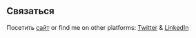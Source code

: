 ## Связаться

Посетить [сайт](https://ortopednn.ru) or find me on other platforms: [Twitter](https://www.twitter.com/lekoarts_de) & [LinkedIn](https://www.linkedin.com/in/lennart-joergens/)
